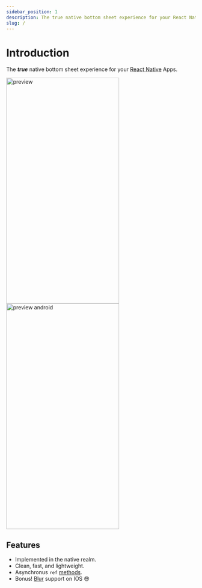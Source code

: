 ```yaml
---
sidebar_position: 1
description: The true native bottom sheet experience for your React Native Apps.
slug: /
---
```



# Introduction

The **_true_** native bottom sheet experience for your [React Native](https://reactnative.dev) Apps.

<img alt="preview" src={preview} width="300" height="600"/>
<img alt="preview android" src={preview2} width="300" height="600"/>

## Features

- Implemented in the native realm.
- Clean, fast, and lightweight.
- Asynchronus `ref` [methods](/reference/methods).
- Bonus! [Blur](/reference/props#blurtint) support on IOS 😎
